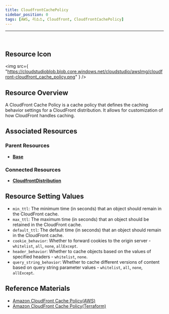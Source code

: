 ```yaml
---
title: CloudfrontCachePolicy
sidebar_position: 0
tags: [AWS, 리소스, Cloudfront, CloudfrontCachePolicy]
---
```


<hr />
<br />

## Resource Icon

<img
    src={
        "https://cloudstudioblob.blob.core.windows.net/cloudstudio/awsImg/cloudfront-cloudfront_cache_policy.png"
    }
/>

## Resource Overview

A CloudFront Cache Policy is a cache policy that defines the caching behavior settings for a CloudFront distribution. 
It allows for customization of how CloudFront handles caching.

## Associated Resources

### Parent Resources

-   [**Base**](https://docs.cstudio.app/docs/resource/aws/Base)

### Connected Resources

-   [**CloudfrontDistribution**](https://docs.cstudio.app/docs/resource/aws/Cloudfront/CloudfrontDistribution)

## Resource Setting Values

-   `min_ttl`: The minimum time (in seconds) that an object should remain in the CloudFront cache.
-   `max_ttl`: The maximum time (in seconds) that an object should be retained in the CloudFront cache.
-   `default_ttl`: The default time (in seconds) that an object should remain in the CloudFront cache.
-   `cookie_behavior`: Whether to forward cookies to the origin server - `whitelist`, `all`, `none`, `allExcept`.
-   `header_behavior`: Whether to cache objects based on the values of specified headers - `whitelist`, `none`.
-   `query_string_behavior`: Whether to cache different versions of content based on query string parameter values - `whitelist`, `all`, `none`, `allExcept`.

## Reference Materials

-   [Amazon CloudFront Cache Policy(AWS)](https://docs.aws.amazon.com/ko_kr/AmazonCloudFront/latest/DeveloperGuide/Introduction.html)
-   [Amazon CloudFront Cache Policy(Terraform)](https://registry.terraform.io/providers/hashicorp/aws/latest/docs/resources/cloudfront_cache_policy)
